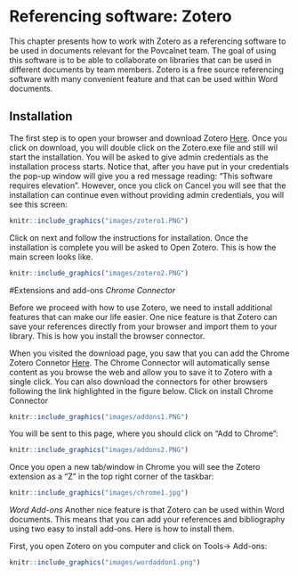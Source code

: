 # Referencing software: Zotero

This chapter presents how to work with Zotero as a referencing software to be used in documents relevant for the Povcalnet team. The goal of using this software is to be able to collaborate on libraries that can be used in different documents by team members. Zotero is a free source referencing software with many convenient feature and that can be used within Word documents. 

## Installation

The first step is to open your browser and download Zotero [Here](https://www.zotero.org/download/). 
Once you click on download, you will double click on the Zotero.exe file and still wil start the installation. You will be asked to give admin credentials as the installation process starts. Notice that, after you have put in your credentials the pop-up window will give you a red message reading: "This software requires elevation". However, once you click on Cancel you will see that the installation can continue even without providing admin credentials, you will see this screen:

```r
knitr::include_graphics("images/zotero1.PNG") 
``` 
Click on next and follow the instructions for installation. Once the installation is complete you will be asked to Open Zotero. This is how the main screen looks like.

```r
knitr::include_graphics("images/zotero2.PNG") 
``` 

#Extensions and add-ons
*Chrome Connector*

Before we proceed with how to use Zotero, we need to install additional features that can make our life easier. 
One nice feature is that Zotero can save your references directly from your browser and import them to your library. This is how you install the browser connector. 

When you visited the download page, you saw that you can add the Chrome Zotero Connetor [Here](https://www.zotero.org/download/). The Chrome Connector will automatically sense content as you browse the web and allow you to save it to Zotero with a single click. You can also download the connectors for other browsers following the link highlighted in the figure below. 
Click on install Chrome Connector

```r
knitr::include_graphics("images/addons1.PNG") 
``` 

You will be sent to this page, where you should click on "Add to Chrome": 

```r
knitr::include_graphics("images/addons2.PNG") 
``` 

Once you open a new tab/window in Chrome you will see the Zotero extension as a "Z" in the top right corner of the taskbar: 

```r
knitr::include_graphics("images/chrome1.jpg") 
``` 

*Word Add-ons*
Another nice feature is that Zotero can be used within Word documents. This means that you can add your references and bibliography using two easy to install add-ons. Here is how to install them. 

First, you open Zotero on you computer and click on Tools-> Add-ons:
```r
knitr::include_graphics("images/wordaddon1.png") 
``` 

